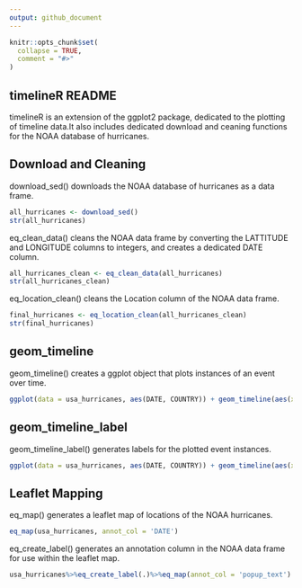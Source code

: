 ```yaml
---
output: github_document
---
```


<!-- README.md is generated from README.Rmd. Please edit that file -->

```r
knitr::opts_chunk$set(
  collapse = TRUE,
  comment = "#>"
)
```

## timelineR README

timelineR is an extension of the ggplot2 package, dedicated to the plotting of timeline data.It also includes dedicated download and ceaning functions for the NOAA database of hurricanes.

## Download and Cleaning

download_sed() downloads the NOAA database of hurricanes as a data frame.

```r
all_hurricanes <- download_sed()
str(all_hurricanes)
```

eq_clean_data() cleans the NOAA data frame by converting the LATTITUDE and LONGITUDE columns to integers, and creates a dedicated DATE column.

```r
all_hurricanes_clean <- eq_clean_data(all_hurricanes)
str(all_hurricanes_clean)
```

eq_location_clean() cleans the Location column of the NOAA data frame.

```r
final_hurricanes <- eq_location_clean(all_hurricanes_clean)
str(final_hurricanes)
```

## geom_timeline

geom_timeline() creates a ggplot object that plots instances of an event
over time.

```r
ggplot(data = usa_hurricanes, aes(DATE, COUNTRY)) + geom_timeline(aes(xmin =as.Date("1990-01-01")))
```

## geom_timeline_label

geom_timeline_label() generates labels for the plotted event instances.

```r
ggplot(data = usa_hurricanes, aes(DATE, COUNTRY)) + geom_timeline(aes(xmin =as.Date("1990-01-01"))) + geom_timeline_label(aes(xmin =as.Date("1990-01-01"), label = LOCATION_NAME))
```

## Leaflet Mapping

eq_map() generates a leaflet map of locations of the NOAA hurricanes.

```r
eq_map(usa_hurricanes, annot_col = 'DATE')
```

eq_create_label() generates an annotation column in the NOAA data frame
for use within the leaflet map.

```r
usa_hurricanes%>%eq_create_label(.)%>%eq_map(annot_col = 'popup_text')
```